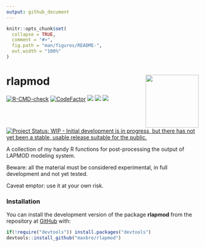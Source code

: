 ```yaml
---
output: github_document
---
```


<!-- README.md is generated from README.Rmd. Please edit that file -->

```r
knitr::opts_chunk$set(
  collapse = TRUE,
  comment = "#>",
  fig.path = "man/figures/README-",
  out.width = "100%"
)
```

# rlapmod <img src="man/figures/logo.png" align="right" height="139"/>

<!-- badges: start -->

[![R-CMD-check](https://github.com/maxbre/rlapmod/actions/workflows/R-CMD-check.yaml/badge.svg)](https://github.com/maxbre/rlapmod/actions/workflows/R-CMD-check.yaml) [![CodeFactor](https://www.codefactor.io/repository/github/maxbre/rlapmod/badge)](https://www.codefactor.io/repository/github/maxbre/rlapmod) [![](https://img.shields.io/badge/devel%20version-0.0.1-blue.svg)](https://github.com/maxbre/rlapmod) [![](https://img.shields.io/badge/lifecycle-experimental-orange.svg)](https://lifecycle.r-lib.org/articles/stages.html#experimental) [![](https://img.shields.io/github/languages/code-size/maxbre/rlapmod.svg)](https://github.com/maxbre/rlapmod)
[![Project Status: WIP - Initial development is in progress, but there has not yet been a stable, usable release suitable for the public.](https://www.repostatus.org/badges/latest/wip.svg)](https://www.repostatus.org/#wip)

<!-- badges: end -->

A collection of my handy R functions for post-processing the output of LAPMOD modeling system.

Beware: all the material must be considered experimental, in full development and not yet tested.

Caveat emptor: use it at your own risk.

### Installation

You can install the development version of the package **rlapmod** from the repository at [GitHub](https://github.com/maxbre/rlapmod/) with:

``` r
if(!require("devtools")) install.packages("devtools")
devtools::install_github("maxbre/rlapmod")
```
